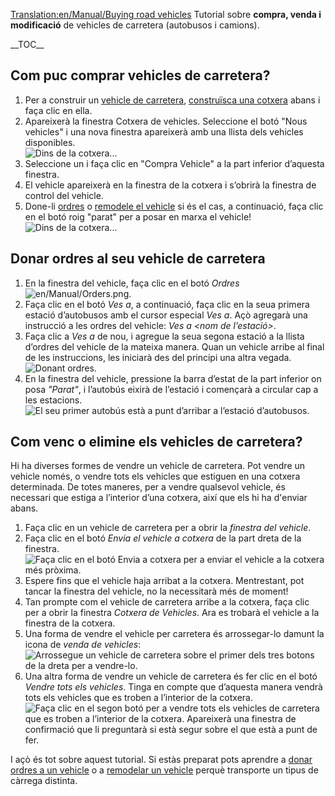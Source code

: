 [[Translation:en/Manual/Buying road vehicles]]
{{ca/Manual/Tutorial/Tutorial}}
Tutorial sobre '''compra, venda i modificació''' de vehicles de carretera (autobusos i camions).

__TOC__ 
==Com puc comprar vehicles de carretera?==
# Per a construir un [[ca/Vehicles de carretera|vehicle de carretera]], [[ca/Manual/Construir cotxeres de vehicles|construïsca una cotxera]] abans i faça clic en ella.
# Apareixerà la finestra Cotxera de vehicles. Seleccione el botó "Nous vehicles" i una nova finestra apareixerà amb una llista dels vehicles disponibles.<br/>[[File:ca/Manual/Tutorial bus 5.png|frame|none|Dins de la cotxera...]]
# Seleccione un i faça clic en "Compra Vehicle" a la part inferior d’aquesta finestra.
# El vehicle apareixerà en la finestra de la cotxera i s’obrirà la finestra de control del vehicle.
# Done-li [[ca/Manual/Ordres|ordres]] o [[ca/Remodelar|remodele el vehicle]] si és el cas, a continuació, faça clic en el botó roig "parat" per a posar en marxa el vehicle!<br/>[[File:ca/Manual/Stopped bus.png|frame|none|Dins de la cotxera...]]

==Donar ordres al seu vehicle de carretera==
# En la finestra del vehicle, faça clic en el botó ''Ordres'' [[File:en/Manual/Orders.png]].
# Faça clic en el botó ''Ves a'', a continuació, faça clic en la seua primera estació d’autobusos amb el cursor especial ''Ves a''. Açò agregarà una instrucció a les ordres del vehicle: ''Ves a <nom de l’estació>''.
# Faça clic a ''Ves a'' de nou, i agregue la seua segona estació a la llista d’ordres del vehicle de la mateixa manera. Quan un vehicle arribe al final de les instruccions, les iniciarà des del principi una altra vegada.<br/>[[File:ca/Manual/Tutorial bus 6.png|frame|none|Donant ordres.]]
# En la finestra del vehicle, pressione la barra d’estat de la part inferior on posa ''"Parat"'', i l’autobús eixirà de l’estació i començarà a circular cap a les estacions.<br/>[[File:ca/Manual/Tutorial bus 7.png|frame|none|El seu primer autobús està a punt d’arribar a l’estació d’autobusos.]]

==Com venc o elimine els vehicles de carretera?==
Hi ha diverses formes de vendre un vehicle de carretera. Pot vendre un vehicle només, o vendre tots els vehicles que estiguen en una cotxera determinada. De totes maneres, per a vendre qualsevol vehicle, és necessari que estiga a l’interior d’una cotxera, així que els hi ha d'enviar abans.
# Faça clic en un vehicle de carretera per a obrir la ''finestra del vehicle''.
# Faça clic en el botó ''Envia el vehicle a cotxera'' de la part dreta de la finestra.<br/>[[File:ca/Manual/Buying-road-vehicles-6.png|none|frame|Faça clic en el botó Envia a cotxera per a enviar el vehicle a la cotxera més pròxima.]]
# Espere fins que el vehicle haja arribat a la cotxera. Mentrestant, pot tancar la finestra del vehicle, no la necessitarà més de moment!
# Tan prompte com el vehicle de carretera arribe a la cotxera, faça clic per a obrir la finestra ''Cotxera de Vehicles''. Ara es trobarà el vehicle a la finestra de la cotxera.
# Una forma de vendre el vehicle per carretera és arrossegar-lo damunt la icona de ''venda de vehicles'':<br/>[[File:ca/Manual/Buying-road-vehicles-7.png|none|frame|Arrossegue un vehicle de carretera sobre el primer dels tres botons de la dreta per a vendre-lo.]]
# Una altra forma de vendre un vehicle de carretera és fer clic en el botó ''Vendre tots els vehicles''. Tinga en compte que d’aquesta manera vendrà tots els vehicles que es troben a l’interior de la cotxera.<br/>[[File:es/Manual/Buying-road-vehicles-8.png|none|frame|Faça clic en el segon botó per a vendre tots els vehicles de carretera que es troben a l’interior de la cotxera. Apareixerà una finestra de confirmació que li preguntarà si està segur sobre el que està a punt de fer.]]

I açò és tot sobre aquest tutorial. Si estàs preparat pots aprendre a [[ca/Manual/Ordres|donar ordres a un vehicle]] o a [[ca/Remodelar|remodelar un vehicle]] perquè transporte un tipus de càrrega distinta.